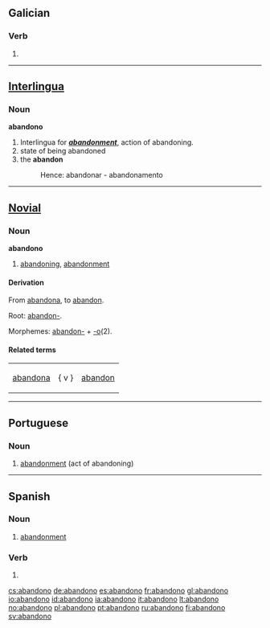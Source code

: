 ==Galician==

===Verb===
{{gl-verb-form}}

# {{conjugation of|[[abandonar#Galician|abandonar]]||1|s|pres|ind}}

----

==[[Interlingua]]==

===Noun===
'''abandono'''

# Interlingua for ''' '' [[abandonment]] '' ''', action of abandoning.
# state of being abandoned
# the '''abandon'''
#: Hence: abandonar - abandonamento

{{rfc}}

----

==[[Novial]]==

===Noun===
'''abandono'''

# [[abandoning]], [[abandonment]]

====Derivation====
From [[abandona]], to [[abandon]].

Root: [[abandon-]].

Morphemes: [[abandon-]] + [[-o]](2).

====Related terms====
{|
|[[abandona]] || { v } || [[abandon]]
|}

----

==Portuguese==

===Noun===
{{infl|pt|noun|g=m}}

# [[abandonment]] (act of abandoning)

{{tbot entry|Portuguese|abandonment|2009|July|pt}}

----

==Spanish==

===Noun===
{{es-noun-m}}

# [[abandonment]]

===Verb===
{{es-verb-form|abandonar}}

# {{es-verb form of|mood=ind|tense=pres|num=s|pers=1|ending=ar|verb=[[abandonar]]}}

[[cs:abandono]]
[[de:abandono]]
[[es:abandono]]
[[fr:abandono]]
[[gl:abandono]]
[[io:abandono]]
[[id:abandono]]
[[ia:abandono]]
[[it:abandono]]
[[lt:abandono]]
[[no:abandono]]
[[pl:abandono]]
[[pt:abandono]]
[[ru:abandono]]
[[fi:abandono]]
[[sv:abandono]]